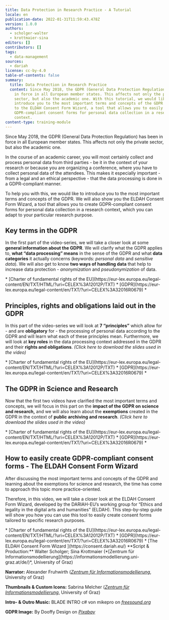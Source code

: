```yaml
---
title: Data Protection in Research Practice - A Tutorial
locale: en
publication-date: 2022-01-31T11:59:43.478Z
version: 1.0.0
authors:
  - scholger-walter
  - krottmaier-sina
editors: []
contributors: []
tags:
  - data-management
sources:
  - dariah
license: cc-by-4.0
table-of-contents: false
summary:
  title: Data Protection in Research Practice
  content: Since May 2018, the GDPR (General Data Protection Regulation) has been
    in force in all European member states. This affects not only the private
    sector, but also the academic one. With this tutorial, we would like to
    introduce you to the most important terms and concepts of the GDPR and also
    to the ELDAH Consent Form Wizard, a tool that allows you to easily create
    GDPR-compliant consent forms for personal data collection in a research
    context.
content-type: training-module
---
```

Since May 2018, the GDPR (General Data Protection Regulation) has been in force in all European member states. This affects not only the private sector, but also the academic one.

In the course of an academic career, you will most certainly collect and process personal data from third parties - be it in the context of your research or because you are organizing a conference, where you have to collect personal data of the attendees. This makes it especially important - from a legal and an ethical perspective - that the data processing is done in a GDPR-compliant manner.

To help you with this, we would like to introduce you to the most important terms and concepts of the GDPR. We will also show you the ELDAH Consent Form Wizard, a tool that allows you to create GDPR-compliant consent forms for personal data collection in a research context, which you can adapt to your particular research purpose.

## Key terms in the GDPR

In the first part of the video-series, we will take a closer look at some **general information about the GDPR**. We will clarify what the GDPR applies to, **what “data processing” means** in the sense of the GDPR and what **data categories** it actually concerns (keywords: *personal data* and *sensitive data*). We will also get to know **two ways of handling data** that help to increase data protection - *anonymization* and *pseudonymization* of data.

<VideoCard provider="youtube" id="m_YpSB6Sw08" title="Key terms of the GDPR" subtitle="Click here to view" image="images/ytthumbnail1.jpg" />

<SideNote type="tip" title="Useful material ">
  * [Charter of fundamental rights of the EU](https://eur-lex.europa.eu/legal-content/EN/TXT/HTML/?uri=CELEX%3A12012P/TXT)
  * [GDPR](https://eur-lex.europa.eu/legal-content/en/TXT/?uri=CELEX%3A32016R0679)
  * <Download url="images/data-protection-in-research-practice-i-key-terms.pptx" title="Slides used in this video" />
</SideNote>

## Principles, rights and obligations laid out in the GDPR

In this part of the video-series we will look at **7 “principles”** which allow for - and are **obligatory** for - the processing of personal data according to the GDPR and will learn what each of these principles mean. Furthermore, we will look at **key roles** in the data processing context addressed in the GDPR and their **rights and obligations**. *<Link href="/assets/content/assets/en/resources/hosted/data-protection-in-research-practice-a-tutorial/images-data-protection-in-research-practice-ii-principles-rights-and-responsibilities-pptx">(Click here to download the slides used in the video)</Link>*

<VideoCard provider="youtube" id="SxnSk08Vnkg" title="Principles, rights and responsibilities " subtitle="Click here to view" image="images/ytthumbnail2.jpg" startTime="2" />

<SideNote type="tip" title="Useful material ">
  * [Charter of fundamental rights of the EU](https://eur-lex.europa.eu/legal-content/EN/TXT/HTML/?uri=CELEX%3A12012P/TXT)
  * [GDPR](https://eur-lex.europa.eu/legal-content/en/TXT/?uri=CELEX%3A32016R0679)
  * <Download url="images/data-protection-in-research-practice-ii-principles-rights-and-responsibilities.pptx" title="Slides used in this video" />
</SideNote>

## The GDPR in Science and Research

Now that the first two videos have clarified the most important terms and concepts, we will focus in this part on the **impact of the GDPR on science and research,** and we will also learn about the **exemptions** created in the GDPR in the context of **public archiving and research**. *<Link href="/assets/content/assets/en/resources/hosted/data-protection-in-research-practice-a-tutorial/images-data-protection-in-research-practice-iii-the-gdpr-in-science-and-research-pptx">(Click here to download the slides used in the video)</Link>*

<VideoCard provider="youtube" id="AcvF95VcXHY" title="The GDPR in science and research" subtitle="Click here to view" image="images/ytthumbnailiii.jpg" />

<SideNote type="tip" title="Useful material">
  * [Charter of fundamental rights of the EU](https://eur-lex.europa.eu/legal-content/EN/TXT/HTML/?uri=CELEX%3A12012P/TXT)
  * [GDPR](https://eur-lex.europa.eu/legal-content/en/TXT/?uri=CELEX%3A32016R0679)
  * <Download url="images/data-protection-in-research-practice-iii-the-gdpr-in-science-and-research-.pptx" title="Slides used in this video " />
</SideNote>

## How to easily create GDPR-compliant consent forms - The ELDAH Consent Form Wizard

After discussing the most important terms and concepts of the GDPR and learning about the exemptions for science and research, the time has come to approach this topic more practice-oriented.

Therefore, in this video, we will take a closer look at the ELDAH Consent Form Wizard, developed by the DARIAH-EU’s working group for “Ethics and legality in the digital arts and humanities” (ELDAH). This step-by-step guide will show you how you can use this tool to easily create consent forms tailored to specific research purposes.

<VideoCard provider="youtube" id="2DqkFEjoHXc" title="The ELDAH consent form wizard" subtitle="Click here to view" image="images/ytthumbnailiv.jpg" />

<SideNote type="tip" title="Useful material ">
  * [Charter of fundamental rights of the EU](https://eur-lex.europa.eu/legal-content/EN/TXT/HTML/?uri=CELEX%3A12012P/TXT)
  * [GDPR](https://eur-lex.europa.eu/legal-content/en/TXT/?uri=CELEX%3A32016R0679)
  * [The ELDAH Consent Form Wizard ](https://consent.dariah.eu/)
</SideNote>

<SideNote type="info" title="Video-series details ">
  **Script & Production:**
  Walter Scholger; Sina Krottmaier (*[Zentrum für Informationsmodellierung](https://informationsmodellierung.uni-graz.at/de/)*, University of Graz)

  **Narrator:**
  Alexander Fruhwirth (*[Zentrum für Informationsmodellierung](https://informationsmodellierung.uni-graz.at/de/)*, University of Graz)

  **Thumbnails & Custom Icons:** Sabrina Melcher (*[Zentrum für Informationsmodellierung](https://informationsmodellierung.uni-graz.at/de/)*, University of Graz)

  **Intro- & Outro Music:** BLADE INTRO c# von mikepro on *[freesound.org ](https://freesound.org/people/mikepro/sounds/438921/)*

  **GDPR Image:** By Dooffy Design on *[Pixabay](https://pixabay.com/illustrations/gdpr-castle-protection-privacy-3285252/)*
</SideNote>
